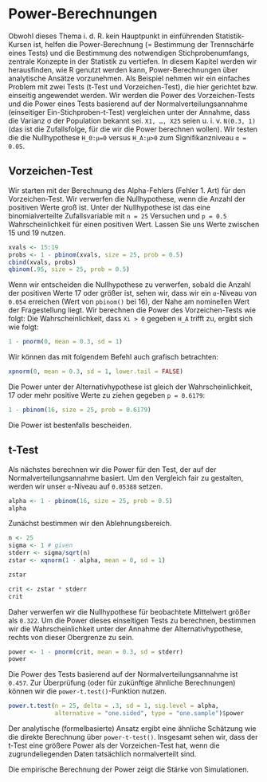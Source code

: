 # Power-Berechnungen {#powerberechnung}
Obwohl dieses Thema i. d. R. kein Hauptpunkt in einführenden Statistik-Kursen ist, helfen die Power-Berechnung (= Bestimmung der Trennschärfe eines Tests) und die Bestimmung des notwendigen Stichprobenumfangs, zentrale Konzepte in der Statistik zu vertiefen. In diesem Kapitel werden wir herausfinden, wie R genutzt werden kann, Power-Berechnungen über analytische Ansätze vorzunehmen. Als Beispiel nehmen wir ein einfaches Problem mit zwei Tests (t-Test und Vorzeichen-Test), die hier gerichtet bzw. einseitig angewendet werden.
Wir werden die Power des Vorzeichen-Tests und die Power eines Tests basierend auf der Normalverteilungsannahme (einseitiger Ein-Stichproben-t-Test) vergleichen unter der Annahme, dass die Varianz σ der Population bekannt sei. `X1, …, X25` seien u. i. v. `N(0.3, 1)` (das ist die Zufallsfolge, für die wir die Power berechnen wollen). Wir testen die die Nullhypothese `H_0:μ=0` versus `H_A:μ>0` zum Signifikanzniveau `α = 0.05`. 

## Vorzeichen-Test
Wir starten mit der Berechnung des Alpha-Fehlers (Fehler 1. Art) für den Vorzeichen-Test. Wir verwerfen die Nullhypothese, wenn die Anzahl der positiven Werte groß ist. Unter der Nullhypothese ist das eine binomialverteilte Zufallsvariable mit `n = 25` Versuchen und `p = 0.5` Wahrscheinlichkeit für einen positiven Wert. Lassen Sie uns Werte zwischen 15 und 19 nutzen.

```r
xvals <- 15:19
probs <- 1 - pbinom(xvals, size = 25, prob = 0.5)
cbind(xvals, probs)
qbinom(.95, size = 25, prob = 0.5)
```

Wenn wir entscheiden die Nullhypothese zu verwerfen, sobald die Anzahl der positiven Werte 17 oder größer ist, sehen wir, dass wir ein `α`-Niveau von `0.054` erreichen (Wert von `pbinom()` bei 16), der Nahe am nominellen Wert der Fragestellung liegt.
Wir berechnen die Power des Vorzeichen-Tests wie folgt: Die Wahrscheinlichkeit, dass `Xi > 0` gegeben `H_A` trifft zu, ergibt sich wie folgt:

```r
1 - pnorm(0, mean = 0.3, sd = 1)
```

Wir können das mit folgendem Befehl auch grafisch betrachten:

```r
xpnorm(0, mean = 0.3, sd = 1, lower.tail = FALSE)
```

Die Power unter der Alternativhypothese ist gleich der Wahrscheinlichkeit, 17 oder mehr positive Werte zu ziehen gegeben `p = 0.6179`:

```r
1 - pbinom(16, size = 25, prob = 0.6179)
```

Die Power ist bestenfalls bescheiden.

## t-Test
Als nächstes berechnen wir die Power für den Test, der auf der Normalverteilungsannahme basiert. Um den Vergleich fair zu gestalten, werden wir unser `α`-Niveau auf `0.05388` setzen.

```r
alpha <- 1 - pbinom(16, size = 25, prob = 0.5)
alpha
```

Zunächst bestimmen wir den Ablehnungsbereich.

```r
n <- 25
sigma <- 1 # given
stderr <- sigma/sqrt(n)
zstar <- xqnorm(1 - alpha, mean = 0, sd = 1)

zstar

crit <- zstar * stderr
crit
```

Daher verwerfen wir die Nullhypothese für beobachtete Mittelwert größer als `0.322`.
Um die Power dieses einseitigen Tests zu berechnen, bestimmen wir die Wahrscheinlichkeit unter der Annahme der Alternativhypothese, rechts von dieser Obergrenze zu sein.

```r
power <- 1 - pnorm(crit, mean = 0.3, sd = stderr)
power
```

Die Power des Tests basierend auf der Normalverteilungsannahme ist `0.457`. Zur Überprüfung (oder für zukünftige ähnliche Berechnungen) können wir die `power-t.test()`-Funktion nutzen.

```r
power.t.test(n = 25, delta = .3, sd = 1, sig.level = alpha, 
             alternative = "one.sided", type = "one.sample")$power
```

Der analytische (formelbasierte) Ansatz ergibt eine ähnliche Schätzung wie die direkte Berechnung über `power-t-test()`.
Insgesamt sehen wir, dass der t-Test eine größere Power als der Vorzeichen-Test hat, wenn die zugrundeliegenden Daten tatsächlich normalverteilt sind.

:::{.note data-latex=""}
Die empirische Berechnung der Power zeigt die Stärke von Simulationen.
:::
